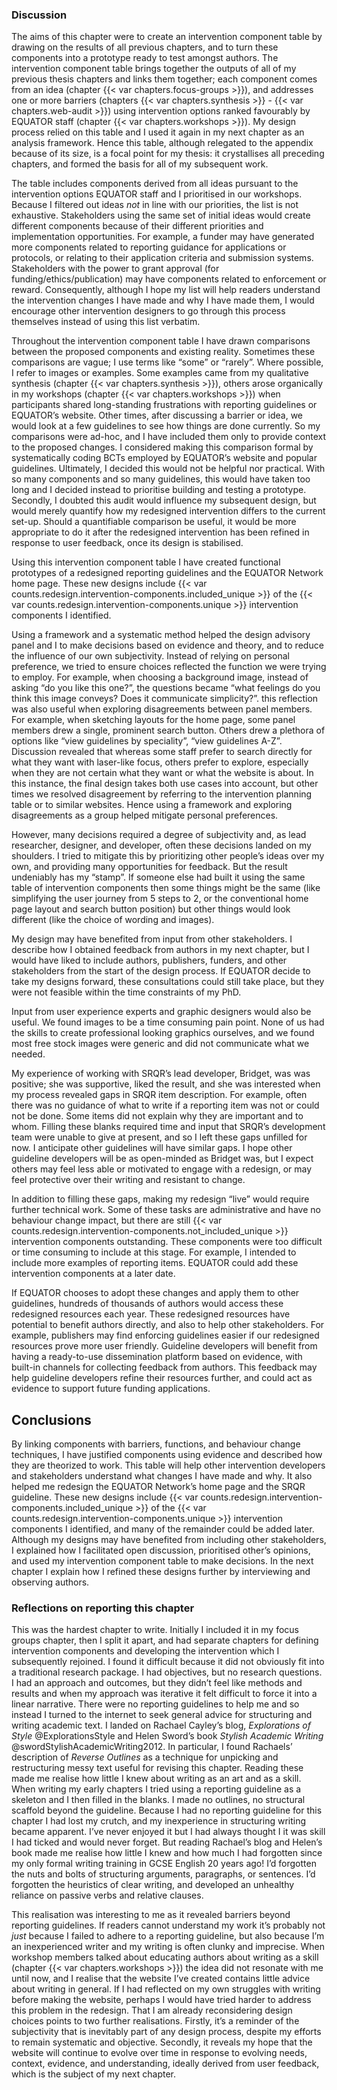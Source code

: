 ### Discussion

The aims of this chapter were to create an intervention component table by drawing on the results of all previous chapters, and to turn these components into a prototype ready to test amongst authors. The intervention component table brings together the outputs of all of my previous thesis chapters and links them together; each component comes from an idea (chapter {{< var chapters.focus-groups >}}), and addresses one or more barriers (chapters {{< var chapters.synthesis >}} - {{< var chapters.web-audit >}}) using intervention options ranked favourably by EQUATOR staff (chapter {{< var chapters.workshops >}}). My design process relied on this table and I used it again in my next chapter as an analysis framework. Hence this table, although relegated to the appendix because of its size, is a focal point for my thesis: it crystallises all preceding chapters, and formed the basis for all of my subsequent work.

The table includes components derived from all ideas pursuant to the intervention options EQUATOR staff and I prioritised in our workshops. Because I filtered out ideas _not_ in line with our priorities, the list is not exhaustive. Stakeholders using the same set of initial ideas would create different components because of their different priorities and implementation opportunities. For example, a funder may have generated more components related to reporting guidance for applications or protocols, or relating to their application criteria and submission systems. Stakeholders with the power to grant approval (for funding/ethics/publication) may have components related to enforcement or reward. Consequently, although I hope my list will help readers understand the intervention changes I have made and why I have made them, I would encourage other intervention designers to go through this process themselves instead of using this list verbatim.

Throughout the intervention component table I have drawn comparisons between the proposed components and existing reality. Sometimes these comparisons are vague; I use terms like "some" or "rarely". Where possible, I refer to images or examples. Some examples came from my qualitative synthesis (chapter {{< var chapters.synthesis >}}), others arose organically in my workshops (chapter {{< var chapters.workshops >}}) when participants shared long-standing frustrations with reporting guidelines or EQUATOR's website. Other times, after discussing a barrier or idea, we would look at a few guidelines to see how things are done currently. So my comparisons were ad-hoc, and I have included them only to provide context to the proposed changes. I considered making this comparison formal by systematically coding BCTs employed by EQUATOR's website and popular guidelines. Ultimately, I decided this would not be helpful nor practical. With so many components and so many guidelines, this would have taken too long and I decided instead to prioritise building and testing a prototype. Secondly, I doubted this audit would influence my subsequent design, but would merely quantify how my redesigned intervention differs to the current set-up. Should a quantifiable comparison be useful, it would be more appropriate to do it after the redesigned intervention has been refined in response to user feedback, once its design is stabilised.

Using this intervention component table I have created functional prototypes of a redesigned reporting guidelines and the EQUATOR Network home page. These new designs include {{< var counts.redesign.intervention-components.included_unique  >}} of the {{< var counts.redesign.intervention-components.unique >}} intervention components I identified. 

Using a framework and a systematic method helped the design advisory panel and I to make decisions based on evidence and theory, and to reduce the influence of our own subjectivity. Instead of relying on personal preference, we tried to ensure choices reflected the function we were trying to employ. For example, when choosing a background image, instead of asking "do you like this one?", the questions became "what feelings do you think this image conveys? Does it communicate simplicity?". this reflection was also useful when exploring disagreements between panel members. For example, when sketching layouts for the home page, some panel members drew a single, prominent search button. Others drew a plethora of options like "view guidelines by speciality", "view guidelines A-Z". Discussion revealed that whereas some staff prefer to search directly for what they want with laser-like focus, others prefer to explore, especially when they are not certain what they want or what the website is about. In this instance, the final design takes both use cases into account, but other times we resolved disagreement by referring to the intervention planning table or to similar websites. Hence using a framework and exploring disagreements as a group helped mitigate personal preferences. 

However, many decisions required a degree of subjectivity and, as lead researcher, designer, and developer, often these decisions landed on my shoulders. I tried to mitigate this by prioritizing other people's ideas over my own, and providing many opportunities for feedback. But the result undeniably has my “stamp”. If someone else had built it using the same table of intervention components then some things might be the same (like simplifying the user journey from 5 steps to 2, or the conventional home page layout and search button position) but other things would look different (like the choice of wording and images).

My design may have benefited from input from other stakeholders. I describe how I obtained feedback from authors in my next chapter, but I would have liked to include authors, publishers, funders, and other stakeholders from the start of the design process. If EQUATOR decide to take my designs forward, these consultations could still take place, but they were not feasible within the time constraints of my PhD. 

Input from user experience experts and graphic designers would also be useful. We found images to be a time consuming pain point. None of us had the skills to create professional looking graphics ourselves, and we found most free stock images were generic and did not communicate what we needed. 

My experience of working with SRQR's lead developer, Bridget, was was positive; she was supportive, liked the result, and she was interested when my process revealed gaps in SRQR item description. For example, often there was no guidance of what to write if a reporting item was not or could not be done. Some items did not explain why they are important and to whom. Filling these blanks required time and input that SRQR's development team were unable to give at present, and so I left these gaps unfilled for now. I anticipate other guidelines will have similar gaps. I hope other guideline developers will be as open-minded as Bridget was, but I expect others may feel less able or motivated to engage with a redesign, or may feel protective over their writing and resistant to change. 

In addition to filling these gaps, making my redesign "live" would require further technical work. Some of these tasks are administrative and have no behaviour change impact, but there are still {{< var counts.redesign.intervention-components.not_included_unique >}} intervention components outstanding. These components were too difficult or time consuming to include at this stage. For example, I intended to include more examples of reporting items. EQUATOR could add these intervention components at a later date. 

If EQUATOR chooses to adopt these changes and apply them to other guidelines, hundreds of thousands of authors would access these redesigned resources each year. These redesigned resources have potential to benefit authors directly, and also to help other stakeholders. For example, publishers may find enforcing guidelines easier if our redesigned resources prove more user friendly. Guideline developers will benefit from having a ready-to-use dissemination platform based on evidence, with built-in channels for collecting feedback from authors. This feedback may help guideline developers refine their resources further, and could act as evidence to support future funding applications. 

## Conclusions

By linking components with barriers, functions, and behaviour change techniques, I have justified components using evidence and described how they are theorized to work. This table will help other intervention developers and stakeholders understand what changes I have made and why. It also helped me redesign the EQUATOR Network's home page and the SRQR guideline. These new designs include {{< var counts.redesign.intervention-components.included_unique >}} of the {{< var counts.redesign.intervention-components.unique >}} intervention components I identified, and many of the remainder could be added later. Although my designs may have benefited from including other stakeholders, I explained how I facilitated open discussion, prioritised other's opinions, and used my intervention component table to make decisions. In the next chapter I explain how I refined these designs further by interviewing and observing authors.

### Reflections on reporting this chapter

This was the hardest chapter to write. Initially I included it in my focus groups chapter, then I split it apart, and had separate chapters for defining intervention components and developing the intervention which I subsequently rejoined. I found it difficult because it did not obviously fit into a traditional research package. I had objectives, but no research questions. I had an approach and outcomes, but they didn't feel like methods and results and when my approach was iterative it felt difficult to force it into a linear narrative. There were no reporting guidelines to help me and so instead I turned to the internet to seek general advice for structuring and writing academic text. I landed on Rachael Cayley's blog, _Explorations of Style_ @ExplorationsStyle and Helen Sword's book _Stylish Academic Writing_ @swordStylishAcademicWriting2012. In particular, I found Rachaels' description of _Reverse Outlines_ as a technique for unpicking and restructuring messy text useful for revising this chapter. Reading these made me realise how little I knew about writing as an art and as a skill. When writing my early chapters I tried using a reporting guideline as a skeleton and I then filled in the blanks. I made no outlines, no structural scaffold beyond the guideline. Because I had no reporting guideline for this chapter I had lost my crutch, and my inexperience in structuring writing became apparent. I've never enjoyed it but I had always thought I it was skill I had ticked and would never forget. But reading Rachael's blog and Helen's book made me realise how little I knew and how much I had forgotten since my only formal writing training in GCSE English 20 years ago! I'd forgotten the nuts and bolts of structuring arguments, paragraphs, or sentences. I'd forgotten the heuristics of clear writing, and developed an unhealthy reliance on passive verbs and relative clauses. 

This realisation was interesting to me as it revealed barriers beyond reporting guidelines. If readers cannot understand my work it's probably not _just_ because I failed to adhere to a reporting guideline, but also because I'm an inexperienced writer and my writing is often clunky and imprecise. When workshop members talked about educating authors about writing as a skill (chapter {{< var chapters.workshops >}}) the idea did not resonate with me until now, and I realise that the website I've created contains little advice about writing in general. If I had reflected on my own struggles with writing before making the website, perhaps I would have tried harder to address this problem in the redesign. That I am already reconsidering design choices points to two further realisations. Firstly, it's a reminder of the subjectivity that is inevitably part of any design process, despite my efforts to remain systematic and objective. Secondly, it reveals my hope that the website will continue to evolve over time in response to evolving needs, context, evidence, and understanding, ideally derived from user feedback, which is the subject of my next chapter. 
